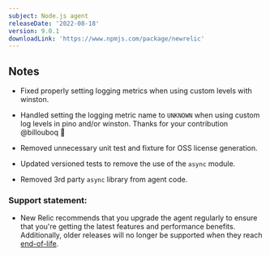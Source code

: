 ---
subject: Node.js agent 
releaseDate: '2022-08-18'
version: 9.0.1
downloadLink: 'https://www.npmjs.com/package/newrelic'
---

## Notes

* Fixed properly setting logging metrics when using custom levels with winston.

* Handled setting the logging metric name to `UNKNOWN` when using custom log levels in pino and/or winston.
    Thanks for your contribution @billouboq 🎉

* Removed unnecessary unit test and fixture for OSS license generation.

* Updated versioned tests to remove the use of the `async` module.

* Removed 3rd party `async` library from agent code.


### Support statement:

* New Relic recommends that you upgrade the agent regularly to ensure that you're getting the latest features and performance benefits. Additionally, older releases will no longer be supported when they reach [end-of-life](/docs/using-new-relic/cross-product-functions/install-configure/notification-changes-new-relic-saas-features-distributed-software).
